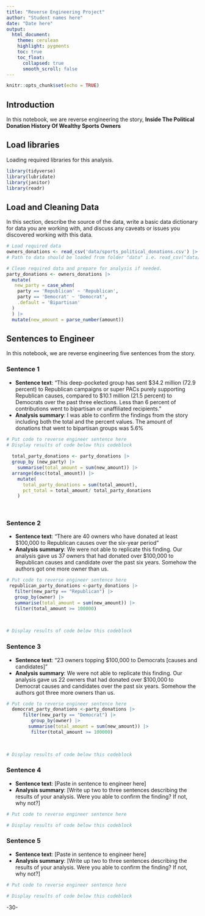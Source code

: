 ```yaml
---
title: "Reverse Engineering Project"
author: "Student names here"
date: "Date here"
output:
  html_document:
    theme: cerulean
    highlight: pygments
    toc: true
    toc_float:
      collapsed: true
      smooth_scroll: false
---
```


```r
knitr::opts_chunk$set(echo = TRUE)
```

## Introduction

In this notebook, we are reverse engineering the story, **Inside The Political Donation History Of Wealthy Sports Owners**

## Load libraries

Loading required libraries for this analysis.

```r
library(tidyverse)
library(lubridate)
library(janitor)
library(readr)


```

## Load and Cleaning Data

In this section, describe the source of the data, write a basic data dictionary for data you are working with, and discuss any caveats or issues you discovered working with this data.

```r
# Load required data
owners_donations <- read_csv('data/sports_political_donations.csv') |> clean_names()
# Path to data should be loaded from folder "data" i.e. read_csv("data/name_of_data.csv")

# Clean required data and prepare for analysis if needed. 
party_donations <- owners_donations |>
  mutate(
   new_party = case_when(
    party == 'Republican' ~ 'Republican',
    party == 'Democrat' ~ 'Democrat',
    .default = 'Bipartisan'
  )
  ) |>
  mutate(new_amount = parse_number(amount)) 


```

## Sentences to Engineer

In this notebook, we are reverse engineering five sentences from the story.

### Sentence 1

-   **Sentence text**: "This deep-pocketed group has sent \$34.2 million (72.9 percent) to Republican campaigns or super PACs purely supporting Republican causes, compared to \$10.1 million (21.5 percent) to Democrats over the past three elections. Less than 6 percent of contributions went to bipartisan or unaffiliated recipients."
-   **Analysis summary**: I was able to confirm the findings from the story including both the total and the percent values. The amount of donations that went to bipartisan groups was 5.6%

```r
# Put code to reverse engineer sentence here
# Display results of code below this codeblock
    
  total_party_donations <- party_donations |>
  group_by (new_party) |>
    summarise(total_amount = sum(new_amount)) |>
  arrange(desc(total_amount)) |>
    mutate(
      total_party_donations = sum(total_amount),
      pct_total = total_amount/ total_party_donations
    )
   
 

```

### Sentence 2

-   **Sentence text**: "There are 40 owners who have donated at least \$100,000 to Republican causes over the six-year period"
-   **Analysis summary**: We were not able to replicate this finding. Our analysis gave us 37 owners that had donated over \$100,000 to Republican causes and candidate over the past six years. Somehow the authors got one more owner than us.

```r
# Put code to reverse engineer sentence here
 republican_party_donations <-party_donations |>
   filter(new_party == "Republican") |>
   group_by(owner) |>
   summarise(total_amount = sum(new_amount)) |>
   filter(total_amount >= 100000)
   
          

# Display results of code below this codeblock

```

### Sentence 3

-   **Sentence text**: "23 owners topping \$100,000 to Democrats [causes and candidates]"
-   **Analysis summary**: We were not able to replicate this finding. Our analysis gave us 22 owners that had donated over \$100,000 to Democrat causes and candidates over the past six years. Somehow the authors got three more owners than us.

```r
# Put code to reverse engineer sentence here
  democrat_party_donations <-party_donations |>
      filter(new_party == "Democrat") |>
         group_by(owner) |>
        summarise(total_amount = sum(new_amount)) |>
         filter(total_amount >= 100000)
   
    

# Display results of code below this codeblock

```

### Sentence 4

-   **Sentence text**: [Paste in sentence to engineer here]
-   **Analysis summary**: [Write up two to three sentences describing the results of your analysis. Were you able to confirm the finding? If not, why not?]

```r
# Put code to reverse engineer sentence here

# Display results of code below this codeblock

```

### Sentence 5

-   **Sentence text**: [Paste in sentence to engineer here]
-   **Analysis summary**: [Write up two to three sentences describing the results of your analysis. Were you able to confirm the finding? If not, why not?]

```r
# Put code to reverse engineer sentence here

# Display results of code below this codeblock

```

-30-
